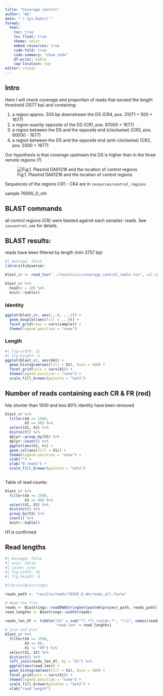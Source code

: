 ```yaml
---
title: "Coverage control"
author: "AG"
date: "`r Sys.Date()`"
format:
  html:
    toc: true
    toc_float: true
    theme: solar
    embed-resources: true
    code-fold: true
    code-summary: "show code"
    df-print: kable
    cap-location: top
editor: visual
---
```


## Intro

Here I will check coverage and proportion of reads that exceed the length threshold (3577 bp) and containing:

1.  a region approx. 500 bp downstream the DS (CR4, pos. 31071 + 500 + 1677)
2.  a region exactly opposite of the DS (CR1, pos. 87000 + 1677)
3.  a region between the DS and the opposite end (clockwise) (CR3, pos. 60000 - 1677)
4.  a region between the DS and the opposite end (anti-clockwise) (CR2, pos. 5000 + 1677)

Our hypothesis is that coverage upstream the DS is higher than in the three remote regions (?)

![Fig.1. Plasmid DA61218 and the location of control regions](figures/pDA61218_full_size_annotated.png)

Sequences of the regions CR1 - CR4 are in `resources/control_regions`

sample 76595_D\_mh

## BLAST commands

all control regions (CR) were blasted against each samples' reads.
See `covcontrol.smk` for details.

## BLAST results:

reads have been filtered by length (min 3757 bp)

```r
#| message: false
library(tidyverse)

blast_cr <- read_tsv("../results/cc/coverage_control_table.tsv", col_names = c('control_region', 'read_ID', 'identity', 'length', 'mismatch', 'gaps', 'qstart', 'qend', 'sstart', 'send', 'e_value', 'bit_score', 'sample'), skip = 1)

blast_cr %>% 
  head(n = 10) %>% 
  knitr::kable()
```

### Identity

```r
ggplot(blast_cr, aes(...0, ...2)) +
  geom_boxplot(aes(fill = ...0)) +
  facet_grid(rows = vars(sample)) +
  theme(legend.position = "none")
```

### Length

```r
#| fig-width: 12
#| fig-height: 6
ggplot(blast_cr, aes(X4)) +
  geom_histogram(aes(fill = X1), bins = 100) +
  facet_grid(cols = vars(X1)) +
  theme(legend.position = "none") +
  scale_fill_brewer(palette = "Set2")
```

## Number of reads containing each CR & FR (red)

hits shorter than 1500 and less 80% identity have been removed

```r
blast_cr %>% 
  filter(X4 >= 1500,
         X3 >= 80) %>% 
  select(X1, X2) %>% 
  distinct() %>% 
  dplyr::group_by(X1) %>% 
  dplyr::count() %>% 
  ggplot(aes(X1, n)) +
  geom_col(aes(fill = X1)) +
  theme(legend.position = "none") +
  xlab("") +
  ylab("N reads") +
  scale_fill_brewer(palette = "Set2")
  
```

Table of read counts:

```r
blast_cr %>% 
  filter(X4 >= 1500,
         X3 >= 80) %>% 
  select(X1, X2) %>% 
  distinct() %>% 
  group_by(X1) %>% 
  count() %>% 
  knitr::kable()
```

H1 is confirmed

## Read lengths

```r
#| message: false
#| eval: false
#| cache: true
#| fig-width: 16
#| fig-height: 6

#library(Biostrings)

reads_path <- "results/reads/76595_D_mh/reads_all.fasta" 

# Read the file
reads <- Biostrings::readDNAStringSet(paste0(project_path, reads_path))
read_lengths <- Biostrings::width(reads)

reads_len_df <- tibble("X2" = sub("^(.*?) runid=.*", "\\1", names(reads)), 
                       "read.len" = read_lengths)
# join and plot
blast_cr %>% 
  filter(X4 >= 1500,
         X3 >= 80,
         X1 != "FR") %>%
  select(X1, X2) %>% 
  distinct() %>% 
  left_join(reads_len_df, by = "X2") %>% 
  ggplot(aes(read.len)) +
  geom_histogram(aes(fill = X1), bins = 100) +
  facet_grid(cols = vars(X1)) +
  theme(legend.position = "none") +
  scale_fill_brewer(palette = "Set2") +
  xlab("read length")
```
